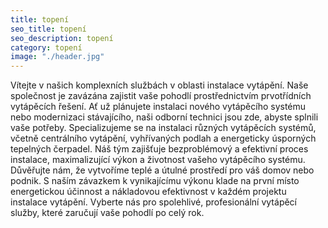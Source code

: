 ```yaml
---
title: topení
seo_title: topení
seo_description: topení
category: topení
image: "./header.jpg"
---
```

<p>
Vítejte v našich komplexních službách v oblasti instalace vytápění. Naše společnost je zavázána zajistit vaše pohodlí prostřednictvím prvotřídních vytápěcích řešení. Ať už plánujete instalaci nového vytápěcího systému nebo modernizaci stávajícího, naši odborní technici jsou zde, abyste splnili vaše potřeby. Specializujeme se na instalaci různých vytápěcích systémů, včetně centrálního vytápění, vyhřívaných podlah a energeticky úsporných tepelných čerpadel. Náš tým zajišťuje bezproblémový a efektivní proces instalace, maximalizující výkon a životnost vašeho vytápěcího systému. Důvěřujte nám, že vytvoříme teplé a útulné prostředí pro váš domov nebo podnik. S naším závazkem k vynikajícímu výkonu klade na první místo energetickou účinnost a nákladovou efektivnost v každém projektu instalace vytápění. Vyberte nás pro spolehlivé, profesionální vytápěcí služby, které zaručují vaše pohodlí po celý rok.
</p>